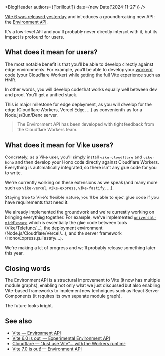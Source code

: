 
<BlogHeader authors={['brillout']} date={new Date('2024-11-27')} />

[Vite 6 was released yesterday](https://vite.dev/blog/announcing-vite6) and introduces a groundbreaking new API: the [Environment API](https://vite.dev/guide/api-environment.html).

It's a low-level API and you'll probably never directly interact with it, but its impact is profound for users.

## What does it mean for users?

The most notable benefit is that you'll be able to develop directly against edge environments. For example, you'll be able to develop your [workerd](https://github.com/cloudflare/workerd) code (your Cloudflare Worker) while getting the full Vite experience such as HMR.

In other words, you will develop code that works equally well between dev and prod. You'll get a unified stack.

This is major milestone for edge deployment, as you will develop for the edge (Cloudflare Workers, Vercel Edge, ...) as conveniently as for a Node.js/Bun/Deno server.

> The Environment API has been developed with tight feedback from the Cloudflare Workers team.


## What does it mean for Vike users?

Concretely, as a Vike user, you'll simply install `vike-cloudflare` and `vike-hono` and then develop your Hono code directly against Cloudflare Workers. Everything is automatically integrated, so there isn't any glue code for you to write.

We're currently working on these extensions as we speak (and many more such as `vike-vercel`, `vike-express`, `vike-fastify`, ...).

Staying true to Vike's flexible nature, you'll be able to <Link href="/eject">eject</Link> glue code if you have requirements that need it.

We already implemented the groundwork and we're currently working on bringing everything together. For example, we've implemented [`universal-middleware`](https://github.com/magne4000/universal-middleware) which is essentially the glue code between tools (Vike/Telefunc/...), the deployment environment (Node.js/Cloudflare/Vercel/...), and the server framework (Hono/Express.js/Fastify/...).

We're making a lot of progress and we'll probably release something later this year.


## Closing words

The Environment API is a structural improvement to Vite (it now has multiple module graphs), enabling not only what we just discussed but also enabling Vite-based frameworks to implement new techniques such as React Server Components (it requires its own separate module graph).

The future looks bright.


## See also

- [Vite — Environment API](https://vite.dev/guide/api-environment)
- [Vite 6.0 is out! — Experimental Environment API](https://vite.dev/blog/announcing-vite6.html#experimental-environment-api)
- [Cloudflare — "Just use Vite”... with the Workers runtime](https://blog.cloudflare.com/introducing-the-cloudflare-vite-plugin/)
- [Vite 7.0 is out! — Environment API](https://vite.dev/blog/announcing-vite7.html#environment-api)
